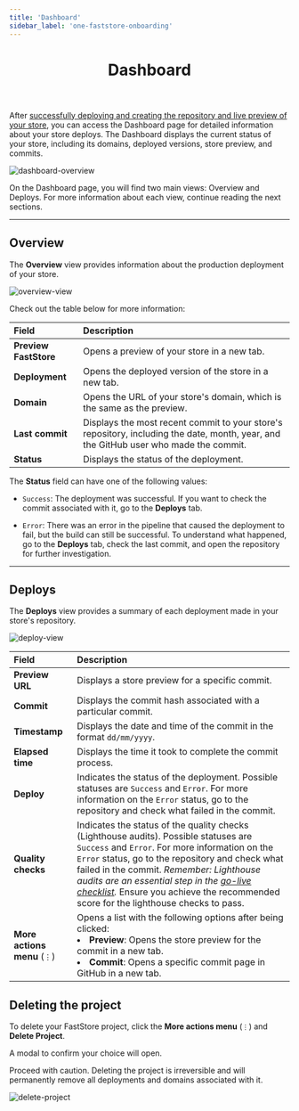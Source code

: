 ```yaml
---
title: 'Dashboard'
sidebar_label: 'one-faststore-onboarding'
---
```



<header>

# Dashboard

</header>

After [successfully deploying and creating the repository and live preview of your store](/docs/getting-started/1-faststore-onboarding/onboarding#repository-and-live-store-created), 
you can access the Dashboard page for detailed information about your store deploys. 
The Dashboard displays the current status of your store, including its domains, deployed versions, store preview, and commits.

![dashboard-overview](https://vtexhelp.vtexassets.com/assets/docs/src/dashboard-overview___56923825cfdcfc7018cbfe3a9aa726ee.gif)

On the Dashboard page, you will find two main views: Overview and Deploys. For more information about each view, continue reading the next sections.

---

## Overview

The **Overview** view provides information about the production deployment of your store.

![overview-view](https://vtexhelp.vtexassets.com/assets/docs/src/dashboard-view-overview___7b8f9c67ff14be86263514d62ae471f1.png)


Check out the table below for more information:


| Field                 | Description                                                                                                                           |
| :-------------------- | :------------------------------------------------------------------------------------------------------------------------------------ |
| **Preview FastStore** | Opens a preview of your store in a new tab.                                                                                           |
| **Deployment**        | Opens the deployed version of the store in a new tab.                                                                                 |
| **Domain**            | Opens the URL of your store's domain, which is the same as the preview.                                                               |
| **Last commit**       | Displays the most recent commit to your store's repository, including the date, month, year, and the GitHub user who made the commit. |
| **Status**            | Displays the status of the deployment.                                                                                                |

The **Status** field can have one of the following values: 
- `Success`: The deployment was successful. If you want to check the commit associated with it, go to the **Deploys** tab.

- `Error`: There was an error in the pipeline that caused the deployment to fail, but the build can still be successful. 
To understand what happened, go to the **Deploys** tab, check the last commit, and open the repository for further investigation.

--- 

## Deploys

The **Deploys** view provides a summary of each deployment made in your store's repository.

![deploy-view](https://vtexhelp.vtexassets.com/assets/docs/src/dashboard-view-deploys___e5f04f3e5613d52e4b2864ef48134608.png)

| Field                         | Description                                                                                                                  |
| :---------------------------- | :--------------------------------------------------------------------------------------------------------------------------- |
| **Preview URL**               | Displays a store preview for a specific commit.                                                                                          |
| **Commit**                    | Displays the commit hash associated with a particular commit.                                                                                     |
| **Timestamp**                 | Displays the date and time of the commit in the format `dd/mm/yyyy`.                                                     |
| **Elapsed time**              | Displays the time it took to complete the commit process.   |
| **Deploy**                    | Indicates the status of the deployment. Possible statuses are `Success` and `Error`. For more information on the `Error` status, go to the repository and check what failed in the commit.                   |
| **Quality checks**            | Indicates the status of the quality checks (Lighthouse audits). Possible statuses are `Success` and `Error`. For more information on the `Error` status, go to the repository and check what failed in the commit. *Remember: Lighthouse audits are an essential step in the [go-live checklist](/docs/go-live/overview#go-live-checklist).* Ensure you achieve the recommended score for the lighthouse checks to pass.                     |
| **More actions menu** (`⋮`)    | Opens a list with the following options after being clicked: <li>**Preview**: Opens the store preview for the commit in a new tab.</li>  <li>**Commit**: Opens a specific commit page in GitHub in a new tab.</li>                   |




## Deleting the project

To delete your FastStore project, click the **More actions menu** (`⋮`) and **Delete Project**.

A modal to confirm your choice will open.

<Callout type="warning" emoji="⚠️">
 Proceed with caution. Deleting the project is irreversible and will permanently remove all deployments and domains associated with it.
</Callout>

![delete-project](https://vtexhelp.vtexassets.com/assets/docs/src/dashboard-delete-project___46d68be9204ce3948c1785235aeae59f.gif)
